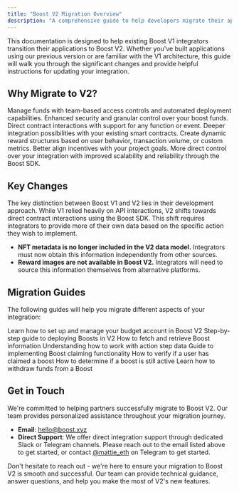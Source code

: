 ```yaml
---
title: "Boost V2 Migration Overview"
description: "A comprehensive guide to help developers migrate their applications from Boost V1 to V2"
---
```


This documentation is designed to help existing Boost V1 integrators transition their applications to Boost V2. 
Whether you've built applications using our previous version or are familiar with the V1 architecture, 
this guide will walk you through the significant changes and provide helpful instructions for updating your integration.

## Why Migrate to V2?

<CardGroup cols={2}>
  <Card title="Smart Budget Accounts" icon="wallet">
    Manage funds with team-based access controls and automated deployment capabilities. Enhanced security and granular control over your boost funds.
  </Card>
  <Card title="Flexible Integration" icon="plug">
    Direct contract interactions with support for any function or event. Deeper integration possibilities with your existing smart contracts.
  </Card>
  <Card title="Variable Rewards" icon="chart-line">
    Create dynamic reward structures based on user behavior, transaction volume, or custom metrics. Better align incentives with your project goals.
  </Card>
  <Card title="Enhanced Control" icon="sliders">
    More direct control over your integration with improved scalability and reliability through the Boost SDK.
  </Card>
</CardGroup>

## Key Changes

The key distinction between Boost V1 and V2 lies in their development approach. While V1 relied heavily on API interactions, V2 shifts towards direct contract interactions using the Boost SDK. 
This shift requires integrators to provide more of their own data based on the specific action they wish to implement.

- **NFT metadata is no longer included in the V2 data model.** Integrators must now obtain this information independently from other sources.
- **Reward images are not available in Boost V2.** Integrators will need to source this information themselves from alternative platforms.

## Migration Guides

The following guides will help you migrate different aspects of your integration:

<CardGroup>
  <Card
    title="Setting Up a Budget Account"
    icon="wallet"
    href="/v2/documentation/migration/budget-accounts"
  >
    Learn how to set up and manage your budget account in Boost V2
  </Card>
  <Card
    title="Deploying Boosts"
    icon="rocket"
    href="/v2/documentation/migration/deploying"
  >
    Step-by-step guide to deploying Boosts in V2
  </Card>
  <Card
    title="Fetching Boosts"
    icon="magnifying-glass"
    href="/v2/documentation/migration/fetching"
  >
    How to fetch and retrieve Boost information
  </Card>
  <Card
    title="Extracting Data from Action Steps"
    icon="code"
    href="/v2/documentation/migration/action-steps"
  >
    Understanding how to work with action step data
  </Card>
  <Card
    title="Claiming Boosts"
    icon="gift"
    href="/v2/documentation/migration/claiming"
  >
    Guide to implementing Boost claiming functionality
  </Card>
  <Card
    title="Checking Claim Status"
    icon="circle-check"
    href="/v2/documentation/migration/claim-status"
  >
    How to verify if a user has claimed a boost
  </Card>
  <Card
    title="Checking Boost Status"
    icon="circle-info"
    href="/v2/documentation/migration/boost-status"
  >
    How to determine if a boost is still active
  </Card>
  <Card
    title="Withdrawing Funds"
    icon="money-bill-transfer"
    href="/v2/documentation/migration/withdrawing"
  >
    Learn how to withdraw funds from a Boost
  </Card>
</CardGroup>

## Get in Touch

We're committed to helping partners successfully migrate to Boost V2. Our team provides personalized assistance throughout your migration journey.

- **Email**: [hello@boost.xyz](mailto:hello@boost.xyz)
- **Direct Support**: We offer direct integration support through dedicated Slack or Telegram channels. Please reach out to the email listed above to get started, 
or contact [@mattie_eth](https://t.me/mattie_eth) on Telegram to get started.

Don't hesitate to reach out - we're here to ensure your migration to Boost V2 is smooth and successful. Our team can provide technical guidance, answer questions, and help you make the most of V2's new features.

